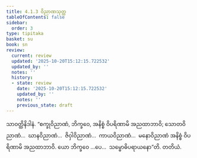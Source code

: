 ```yaml
---
title: 4.1.3 ဝိညာဏသုတ္တ
tableOfContents: false
sidebar:
  order: 3
type: tipitaka
basket: su
book: sn
review:
  current: review
  updated: '2025-10-20T15:12:15.722532'
  updated_by: ''
  notes: ''
  history:
  - state: review
    date: '2025-10-20T15:12:15.722532'
    updated_by: ''
    notes: ''
    previous_state: draft
---
```



<DynamicBreadcrumb />


<ReviewStatus review={frontmatter.review} showDetails={true} />

<HypothesisAnnotation frontmatter={frontmatter} />

<Division number="304" book="sn" e="ch" v="18" p="324">

<Paragraph number="1047" book="sn">
သာဝတ္ထိနိဒါနံ. “စက္ခုဝိညာဏံ, ဘိက္ခဝေ, အနိစ္စံ ဝိပရိဏာမိ အညထာဘာဝိ; သောတဝိညာဏံ…  ဃာနဝိညာဏံ…  ဇိဝှါဝိညာဏံ…  ကာယဝိညာဏံ…  မနောဝိညာဏံ အနိစ္စံ ဝိပရိဏာမိ အညထာဘာဝိ. ယော ဘိက္ခဝေ …ပေ…  သမ္ဗောဓိပရာယနော”တိ.

</Paragraph>
</Division>

<Paragraph number="1048" type="center" book="sn">
တတိယံ.
</Paragraph>